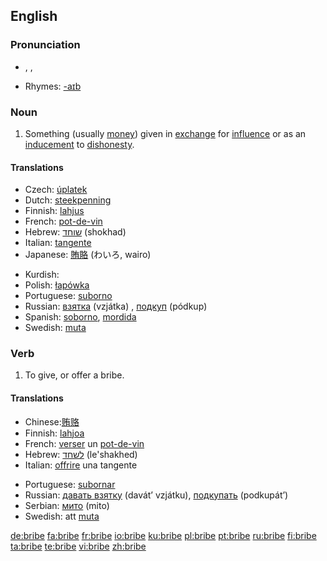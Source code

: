 ==English==

===Pronunciation===
*{{AHD|brīb}}, {{IPA|/braɪb/}}, {{SAMPA|/braIb/}}
*Rhymes: [[Rhymes:English:-aɪb|-aɪb]]

===Noun===
{{en-noun}}

# Something (usually [[money]]) given in [[exchange]] for [[influence]] or as an [[inducement]] to [[dishonesty]].

====Translations====
{{trans-top|inducement to dishonesty}}
*Czech: [[úplatek]] {{m}}
*Dutch: [[steekpenning]]
*Finnish: [[lahjus]]
*French: [[pot-de-vin]] {{m}}
*Hebrew: [[שוחד]] (shokhad) {{m}}
*Italian: [[tangente]] {{f}}
*Japanese: [[賄賂]] (わいろ, wairo)
{{trans-mid}}
*Kurdish: {{KUchar|[[به‌رتیل]]}}
*Polish: [[łapówka]] {{f}}
*Portuguese: [[suborno]] {{m}}
*Russian: [[взятка]] (vzjátka) {{f}}, [[подкуп]] (pódkup) {{m}}
*Spanish: [[soborno]], {{italbrac|Mexico|slang}} [[mordida]] {{f}}
*Swedish: [[muta]] {{c}}
{{trans-bottom}}

===Verb===
{{en-verb|brib|ing}}

# To give, or offer a bribe.

====Translations====
{{top}}
*Chinese:[[贿赂]]
*Finnish: [[lahjoa]]
*French: [[verser]] un [[pot-de-vin]]
*Hebrew: [[לשחד]] (le'shakhed)
*Italian: [[offrire]] una tangente
{{mid}}
*Portuguese: [[subornar]]
*Russian: [[давать взятку]] (davát’ vzjátku), [[подкупать]] (podkupát’)
*Serbian: [[мито]] (mito)
*Swedish: att [[muta]]
{{bottom}}

[[de:bribe]]
[[fa:bribe]]
[[fr:bribe]]
[[io:bribe]]
[[ku:bribe]]
[[pl:bribe]]
[[pt:bribe]]
[[ru:bribe]]
[[fi:bribe]]
[[ta:bribe]]
[[te:bribe]]
[[vi:bribe]]
[[zh:bribe]]